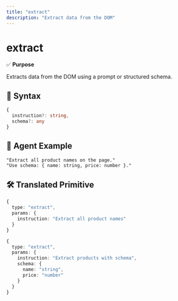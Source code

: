 ```yaml
---
title: "extract"
description: "Extract data from the DOM"
---
```


# extract

✅ **Purpose**

Extracts data from the DOM using a prompt or structured schema.

## 🧩 Syntax

```typescript
{
  instruction?: string,
  schema?: any
}
```

## 💬 Agent Example

```
"Extract all product names on the page."
"Use schema: { name: string, price: number }."
```

## 🛠️ Translated Primitive

```typescript
{
  type: "extract",
  params: {
    instruction: "Extract all product names"
  }
}
```

```typescript
{
  type: "extract",
  params: {
    instruction: "Extract products with schema",
    schema: {
      name: "string",
      price: "number"
    }
  }
}
``` 